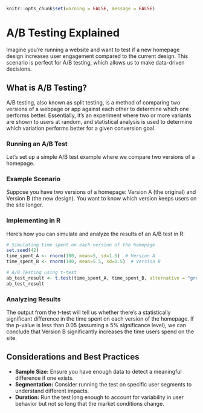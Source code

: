 ```r
knitr::opts_chunk$set(warning = FALSE, message = FALSE) 
```


# A/B Testing Explained

Imagine you're running a website and want to test if a new homepage design increases user engagement compared to the current design. This scenario is perfect for A/B testing, which allows us to make data-driven decisions.

## What is A/B Testing?

A/B testing, also known as split testing, is a method of comparing two versions of a webpage or app against each other to determine which one performs better. Essentially, it's an experiment where two or more variants are shown to users at random, and statistical analysis is used to determine which variation performs better for a given conversion goal.

### Running an A/B Test

Let's set up a simple A/B test example where we compare two versions of a homepage.

### Example Scenario

Suppose you have two versions of a homepage: Version A (the original) and Version B (the new design). You want to know which version keeps users on the site longer.

### Implementing in R

Here's how you can simulate and analyze the results of an A/B test in R:

```r
# Simulating time spent on each version of the homepage
set.seed(42)
time_spent_A <- rnorm(100, mean=5, sd=1.5)  # Version A
time_spent_B <- rnorm(100, mean=5.5, sd=1.5)  # Version B

# A/B Testing using t-test
ab_test_result <- t.test(time_spent_A, time_spent_B, alternative = "greater")
ab_test_result
```

### Analyzing Results

The output from the t-test will tell us whether there's a statistically significant difference in the time spent on each version of the homepage. If the p-value is less than 0.05 (assuming a 5% significance level), we can conclude that Version B significantly increases the time users spend on the site.

## Considerations and Best Practices

- **Sample Size:** Ensure you have enough data to detect a meaningful difference if one exists.
- **Segmentation:** Consider running the test on specific user segments to understand different impacts.
- **Duration:** Run the test long enough to account for variability in user behavior but not so long that the market conditions change.
